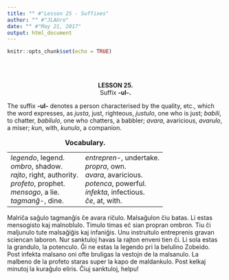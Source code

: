 ```yaml
---
title: "" #"Lesson 25 - Suffixes"
author: "" #"JLAUro"
date: "" #"May 21, 2017"
output: html_document
---
```


```r
knitr::opts_chunk$set(echo = TRUE)
```

<br/><br/>

<!-- =============================061.png============================ -->
<center><b>LESSON 25.</b></center>

<center>Suffix <b>-ul-.</b></center>

<p>The suffix <b>-ul-</b> denotes a person characterised by the
quality, etc., which the word expresses, as <i>justa</i>, just,
righteous, <i>justulo</i>, one who is just; <i>babili</i>, to
chatter, <i>babilulo</i>, one who chatters, a babbler;
<i>avara</i>, avaricious, <i>avarulo</i>, a miser; <i>kun</i>,
with, <i>kunulo</i>, a companion.</p>

<center>
<table cellspacing="8">
<caption><b>Vocabulary.</b></caption>

<tr>
<td nowrap valign="top"><i>legendo</i>, legend.<br>
 <i>ombro</i>, shadow.<br>
 <i>rajto</i>, right, authority.<br>
 <i>profeto</i>, prophet.<br>
 <i>mensogo</i>, a lie.<br>
 <i>tagman&#285;-</i>, dine.</td>
<td nowrap valign="top"><i>entrepren-</i>, undertake.<br>
 <i>propra</i>, own.<br>
 <i>avara</i>, avaricious.<br>
 <i>potenca</i>, powerful.<br>
 <i>infekta</i>, infectious.<br>
 <i>&#265;e</i>, at, with.</td>
</tr>
</table>
</center>

<p>Malri&#265;a sa&#285;ulo tagman&#285;is &#265;e avara
ri&#265;ulo. Malsa&#285;ulon &#265;iu batas. Li estas mensogisto
kaj malnoblulo. Timulo timas e&#265; sian propran ombron. Tiu
&#265;i maljunulo tute malsa&#285;i&#285;is kaj infani&#285;is.
Unu instruitulo entreprenis gravan sciencan laboron. Nur
sanktuloj havas la rajton enveni tien &#265;i. Li sola estas la
grandulo, la potenculo. &#284;i ne estas la legendo pri la
belulino Zobeido. Post infekta malsano oni ofte bruligas la
vestojn de la malsanulo. La malbeno de la profeto staras super la
kapo de maldankulo. Post kelkaj minutoj la kura&#285;ulo eliris.
&#264;iuj sanktuloj, helpu!</p>